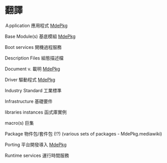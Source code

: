 =翻譯=

Ａpplication       應用程式
[[MdePkg]]

Base Module(s)     基底模組
[[MdePkg]]

Boot services      開機過程服務

Description Files  組態描述檔

Document           v. 載明
[[MdePkg]]

Driver            驅動程式
[[MdePkg]]

Industry Standard  工業標準

Infrastructure     基礎要件

libraries instances 函式庫實例

macro(s)            巨集

Package            物件包/套件包 (!?) (various sets of packages - MdePkg.mediawiki)

Porting            平台開發導入
[[MdePkg]]

Runtime services   運行時間服務
